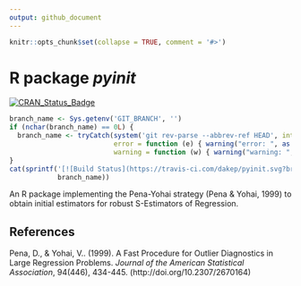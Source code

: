 ```yaml
---
output: github_document
---
```

```r
knitr::opts_chunk$set(collapse = TRUE, comment = '#>')
```

# R package _pyinit_

<!-- begin badges -->
[![CRAN\_Status\_Badge](https://www.r-pkg.org/badges/version/pyinit)](https://CRAN.R-project.org/package=pyinit)
```r
branch_name <- Sys.getenv('GIT_BRANCH', '')
if (nchar(branch_name) == 0L) {
  branch_name <- tryCatch(system('git rev-parse --abbrev-ref HEAD', intern = TRUE),
                          error = function (e) { warning("error: ", as.character(e));  return('master') },
                          warning = function (w) { warning("warning: ", as.character(w)); return('master') })
}
cat(sprintf('[![Build Status](https://travis-ci.com/dakep/pyinit.svg?branch=%s)](https://travis-ci.com/dakep/pyinit)',
            branch_name))
```
<!-- end badges -->


An R package implementing the Pena-Yohai strategy (Pena & Yohai, 1999) to obtain initial estimators for robust S-Estimators of Regression.

## References
Pena, D., & Yohai, V.. (1999). A Fast Procedure for Outlier Diagnostics in Large Regression Problems.
_Journal of the American Statistical Association_, 94(446), 434-445. (http://doi.org/10.2307/2670164)
